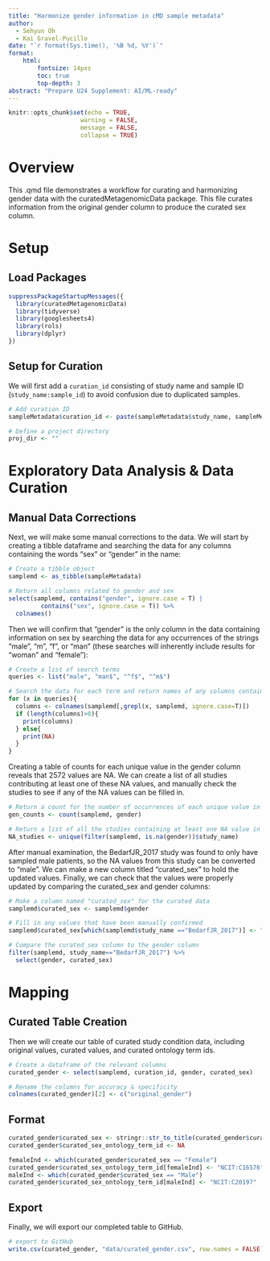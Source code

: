 ```yaml
---
title: "Harmonize gender information in cMD sample metadata"
author:
  - Sehyun Oh
  - Kai Gravel-Pucillo
date: "`r format(Sys.time(), '%B %d, %Y')`"
format:
    html:
        fontsize: 14pxs
        toc: true
        top-depth: 3
abstract: "Prepare U24 Supplement: AI/ML-ready"
---
```


```r
knitr::opts_chunk$set(echo = TRUE, 
                    warning = FALSE,
                    message = FALSE,
                    collapse = TRUE)
```

# Overview

This .qmd file demonstrates a workflow for curating and harmonizing gender data 
with the curatedMetagenomicData package.
This file curates information from the original gender column to produce the 
curated sex column.

# Setup
## Load Packages

```r
suppressPackageStartupMessages({
  library(curatedMetagenomicData)
  library(tidyverse)
  library(googlesheets4)
  library(rols)
  library(dplyr)
})
```

## Setup for Curation

We will first add a `curation_id` consisting of study name and sample ID (`study_name:sample_id`) to avoid confusion due to duplicated samples.

```r
# Add curation ID
sampleMetadata$curation_id <- paste(sampleMetadata$study_name, sampleMetadata$sample_id, sep = ":")

# Define a project directory
proj_dir <- ""
```

# Exploratory Data Analysis & Data Curation

## Manual Data Corrections

Next, we will make some manual corrections to the data.
We will start by creating a tibble dataframe and searching the data for any
columns containing the words "sex" or "gender" in the name:
```r
# Create a tibble object 
samplemd <- as_tibble(sampleMetadata)

# Return all columns related to gender and sex
select(samplemd, contains("gender", ignore.case = T) | 
         contains("sex", ignore.case = T)) %>%
  colnames()
```

Then we will confirm that "gender" is the only column in the data containing 
information on sex by searching the data for any occurrences of the strings
"male", "m", "f", or "man" (these searches will inherently include results for
"woman" and "female"):
```r
# Create a list of search terms
queries <- list("male", "man$", "^f$", "^m$")

# Search the data for each term and return names of any columns containing it
for (x in queries){
  columns <- colnames(samplemd[,grepl(x, samplemd, ignore.case=T)])
  if (length(columns)>0){
    print(columns)
  } else{
    print(NA)
  }
}
```

Creating a table of counts for each unique value in the gender column reveals 
that 2572 values are NA. We can create a list of all studies contributing at 
least one of these NA values, and manually check the studies to see if any 
of the NA values can be filled in.
```r
# Return a count for the number of occurrences of each unique value in "gender"
gen_counts <- count(samplemd, gender)

# Return a list of all the studies containing at least one NA value in the "gender" column
NA_studies <- unique(filter(samplemd, is.na(gender))$study_name)
```

After manual examination, the BedarfJR_2017 study was found to only have sampled
male patients, so the NA values from this study can be converted to "male". 
We can make a new column titled "curated_sex" to hold the updated values.
Finally, we can check that the values were properly updated by comparing the 
curated_sex and gender columns:
```r
# Make a column named "curated_sex" for the curated data
samplemd$curated_sex <- samplemd$gender

# Fill in any values that have been manually confirmed
samplemd$curated_sex[which(samplemd$study_name =="BedarfJR_2017")] <- "male"

# Compare the curated_sex column to the gender column
filter(samplemd, study_name=="BedarfJR_2017") %>%
  select(gender, curated_sex)
```


# Mapping

## Curated Table Creation

Then we will create our table of curated study condition data, including 
original values, curated values, and curated ontology term ids.
```r
# Create a dataframe of the relevant columns
curated_gender <- select(samplemd, curation_id, gender, curated_sex)

# Rename the columns for accuracy & specificity
colnames(curated_gender)[2] <- c("original_gender")
```

## Format
```r
curated_gender$curated_sex <- stringr::str_to_title(curated_gender$curated_sex)
curated_gender$curated_sex_ontology_term_id <- NA

femaleInd <- which(curated_gender$curated_sex == "Female")
curated_gender$curated_sex_ontology_term_id[femaleInd] <- "NCIT:C16576"
maleInd <- which(curated_gender$curated_sex == "Male")
curated_gender$curated_sex_ontology_term_id[maleInd] <- "NCIT:C20197"
```


## Export

Finally, we will export our completed table to GitHub.
```r
# export to GitHub
write.csv(curated_gender, "data/curated_gender.csv", row.names = FALSE)
```